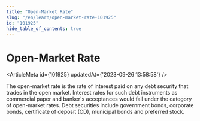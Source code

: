 ```yaml
---
title: "Open-Market Rate"
slug: "/en/learn/open-market-rate-101925"
id: "101925"
hide_table_of_contents: true
---
```



# Open-Market Rate

<ArticleMeta id={101925} updatedAt={'2023-09-26 13:58:58'} />
<div className='border-solid border-b border-t-0 my-4 border-[var(--ifm-color-gray-300)]' />

The open-market rate is the rate of interest paid on any debt security that trades in the open market. Interest rates for such debt instruments as commercial paper and banker's acceptances would fall under the category of open-market rates. Debt securities include government bonds, corporate bonds, certificate of deposit (CD), municipal bonds and preferred stock.
